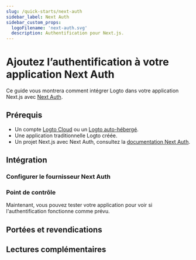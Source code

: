 ```yaml
---
slug: /quick-starts/next-auth
sidebar_label: Next Auth
sidebar_custom_props:
  logoFilename: 'next-auth.svg'
  description: Authentification pour Next.js.
---
```




# Ajoutez l’authentification à votre application Next Auth

Ce guide vous montrera comment intégrer Logto dans votre application Next.js avec [Next Auth](https://next-auth.js.org/).

<GuideTip />

## Prérequis

- Un compte [Logto Cloud](https://cloud.logto.io) ou un [Logto auto-hébergé](/introduction/set-up-logto-oss).
- Une application traditionnelle Logto créée.
- Un projet Next.js avec Next Auth, consultez la [documentation Next Auth](https://next-auth.js.org/getting-started/introduction).

## Intégration

### Configurer le fournisseur Next Auth

<ConfigProvider />

### Point de contrôle

Maintenant, vous pouvez tester votre application pour voir si l'authentification fonctionne comme prévu.

## Portées et revendications

<ScopesAndClaims />

## Lectures complémentaires

<FurtherReadings />
